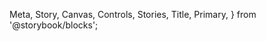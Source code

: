   Meta,
  Story,
  Canvas,
  Controls,
  Stories,
  Title,
  Primary,
} from '@storybook/blocks';

<Meta of={ElevationStories} />

<Title />

[Figma Design Source](https://www.figma.com/file/6AovH7Iay9Y7BkpoL5975s/Applications-Specs-for-Devs?node-id=3949%3A9976&mode=dev)

## Examples

<Primary />

## Usage

### SCSS Mixins

```css
@use '@kyndryl-design-system/shidoka-foundation/scss/mixins/elevation.scss';

.your-css-selector {
  @include elevation.shadow($level: '1', $ai: false);
}
```

### Utility Classes

#### Import to SCSS

```css
@use '@kyndryl-design-system/shidoka-foundation/scss/utility/elevation.scss';
```

#### Import to CSS

```css
@import '@kyndryl-design-system/shidoka-foundation/css/elevation.css';
```

#### Import to JS

```js
import '@kyndryl-design-system/shidoka-foundation/css/elevation.css';
```

#### Example HTML

```html
<div class="kd-elevation--level-1"></div>
```

#### Class & Variable Names

| Level             | Class                             | Variable Name                      |
| ----------------- | --------------------------------- | ---------------------------------- |
| 1                 | kd-elevation--level-1             | --kd-elevation-level-1             |
| 1 - AI            | kd-elevation--level-1-ai          | --kd-elevation-level-1-ai          |
| 2                 | kd-elevation--level-2             | --kd-elevation-level-2             |
| 2 - AI            | kd-elevation--level-2-ai          | --kd-elevation-level-2-ai          |
| 2 - Overflow      | kd-elevation--level-2-overflow    | --kd-elevation-level-2-overflow    |
| 2 - Overflow - AI | kd-elevation--level-2-overflow-ai | --kd-elevation-level-2-overflow-ai |
| 3                 | kd-elevation--level-3             | --kd-elevation-level-3             |
| 3 - AI            | kd-elevation--level-3-ai          | --kd-elevation-level-3-ai          |
| 4                 | kd-elevation--level-4             | --kd-elevation-level-4             |
| 4 - AI            | kd-elevation--level-4-ai          | --kd-elevation-level-4-ai          |
